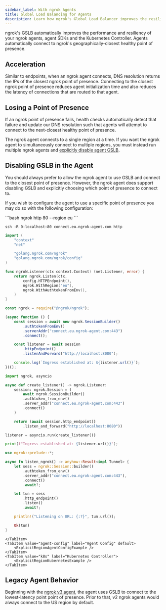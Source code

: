 ```yaml
---
sidebar_label: With ngrok Agents
title: Global Load Balancing for Agents
description: Learn how ngrok's Global Load Balancer improves the resiliency of your ngrok agents, agent SDKs and the Kubernetes Controller.
---
```




ngrok's GSLB automatically improves the performance and resiliency of your
ngrok agents, agent SDKs and the Kubernetes Controller. Agents automatically
connect to ngrok's geographically-closest healthy point of presence.

## Acceleration

Similar to endpoints, when an ngrok agent connects, DNS resolution returns the IPs of the closest ngrok point of presence. Connecting to the closest ngrok point of presence reduces agent initialization time and also reduces the latency of connections that are routed to that agent.

## Losing a Point of Presence

If an ngrok point of presence fails, health checks automatically detect that
failure and update our DNS resolution such that agents will attempt to connect to the next-closest healthy point of presence.

The ngrok agent connects to a single region at a time. If you want the ngrok
agent to simultaneously connect to multiple regions, you must instead run
multiple ngrok agents and [explicitly disable agent
GSLB](#disabling-gslb-in-the-agent).

## Disabling GSLB in the Agent

You should always prefer to allow the ngrok agent to use GSLB and connect to
the closest point of presence. However, the ngrok agent does support disabling
GSLB and explicitly choosing which point of presence to connect to.

If you wish to configure the agent to use a specific point of presence you may
do so with the following configuration:

<Tabs groupId="endpoint-type" queryString="ept">
	<TabItem value="agent-" label="Agent Endpoint">

<LangSwitcher>
```bash
ngrok http 80 --region eu
```

```ssh tabName="SSH"
ssh -R 0:localhost:80 connect.eu.ngrok-agent.com http
```

```go
import (
	"context"
	"net"

	"golang.ngrok.com/ngrok"
	"golang.ngrok.com/ngrok/config"
)

func ngrokListener(ctx context.Context) (net.Listener, error) {
	return ngrok.Listen(ctx,
		config.HTTPEndpoint(),
		ngrok.WithRegion("eu"),
		ngrok.WithAuthtokenFromEnv(),
	)
}
```

```jsx
const ngrok = require("@ngrok/ngrok");

(async function () {
	const session = await new ngrok.SessionBuilder()
		.authtokenFromEnv()
		.serverAddr("connect.eu.ngrok-agent.com:443")
		.connect();

	const listener = await session
		.httpEndpoint()
		.listenAndForward("http://localhost:8080");

	console.log(`Ingress established at: ${listener.url()}`);
})();
```

```python
import ngrok, asyncio

async def create_listener() -> ngrok.Listener:
    session: ngrok.Session = (
        await ngrok.SessionBuilder()
        .authtoken_from_env()
        .server_addr("connect.eu.ngrok-agent.com:443")
        .connect()
    )

    return (await session.http_endpoint()
        .listen_and_forward("http://localhost:8080"))

listener = asyncio.run(create_listener())

print(f"Ingress established at: {listener.url()}");
```

```rust
use ngrok::prelude::*;

async fn listen_ngrok() -> anyhow::Result<impl Tunnel> {
    let sess = ngrok::Session::builder()
        .authtoken_from_env()
        .server_addr("connect.eu.ngrok-agent.com:443"),
        .connect()
        .await?;

    let tun = sess
        .http_endpoint()
        .listen()
        .await?;

    println!("Listening on URL: {:?}", tun.url());

    Ok(tun)
}
```

</LangSwitcher>

    </TabItem>
    <TabItem value="agent-config" label="Agent Config" default>
    	<ExplicitRegionAgentConfigExample />
    </TabItem>
    <TabItem value="k8s" label="Kubernetes Controller">
    	<ExplicitRegionKubernetesExample />
    </TabItem>

</Tabs>

## Legacy Agent Behavior

Beginning with the [ngrok v3 agent](/agent/changelog#ngrok-agent-300---2022-03-28), the agent uses GSLB to connect to the lowest-latency point point of presence. Prior to that, v2 ngrok agents would always connect to the US region by default.
